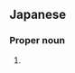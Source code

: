 ==Japanese==
{{ja-kanjitab|みや|しま|k2=じま|yomi=k|r=y}}

===Proper noun===
{{ja-pos|みやじま|proper}}

# {{surname|lang=ja|sort=みやじま}}